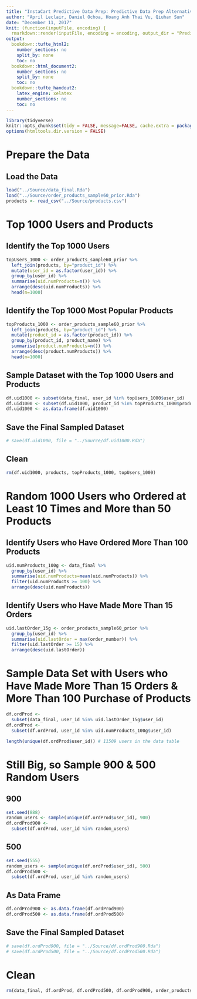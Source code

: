 ```yaml
---
title: "InstaCart Predictive Data Prep: Predictive Data Prep Alternative Samples"
author: "April Leclair, Daniel Ochoa, Hoang Anh Thai Vu, Qiuhan Sun"
date: "December 11, 2017"
knit: (function(inputFile, encoding) {
  rmarkdown::render(inputFile, encoding = encoding, output_dir = "PredictiveAnalysis_HTML_Output") })
output:
  bookdown::tufte_html2:
    number_sections: no
    split_by: none
    toc: no
  bookdown::html_document2:
    number_sections: no
    split_by: none
    toc: no
  bookdown::tufte_handout2:
    latex_engine: xelatex
    number_sections: no
    toc: no
---
```


```r
library(tidyverse)
knitr::opts_chunk$set(tidy = FALSE, message=FALSE, cache.extra = packageVersion('tufte'))
options(htmltools.dir.version = FALSE)
```



# Prepare the Data

## Load the Data

```r
load("../Source/data_final.Rda")
load("../Source/order_products_sample60_prior.Rda")
products <- read_csv("../Source/products.csv")  
```




# Top 1000 Users and Products

## Identify the Top 1000 Users

```r
topUsers_1000 <- order_products_sample60_prior %>%
  left_join(products, by="product_id") %>%
  mutate(user_id = as.factor(user_id)) %>%
  group_by(user_id) %>%
  summarise(uid.numProducts=n()) %>%
  arrange(desc(uid.numProducts)) %>%
  head(n=1000)
```

## Identify the Top 1000 Most Popular Products

```r
topProducts_1000 <- order_products_sample60_prior %>%
  left_join(products, by="product_id") %>%
  mutate(product_id = as.factor(product_id)) %>%
  group_by(product_id, product_name) %>%
  summarise(product.numProducts=n()) %>%
  arrange(desc(product.numProducts)) %>%
  head(n=1000)
```

## Sample Dataset with the Top 1000 Users and Products

```r
df.uid1000 <- subset(data_final, user_id %in% topUsers_1000$user_id) 
df.uid1000 <- subset(df.uid1000, product_id %in% topProducts_1000$product_id) 
df.uid1000 <- as.data.frame(df.uid1000)     
```

## Save the Final Sampled Dataset

```r
# save(df.uid1000, file = "../Source/df.uid1000.Rda")
```

## Clean

```r
rm(df.uid1000, products, topProducts_1000, topUsers_1000)
```






# Random 1000 Users who Ordered at Least 10 Times and More than 50 Products 

## Identify Users who Have Ordered More Than 100 Products

```r
uid.numProducts_100g <- data_final %>%
  group_by(user_id) %>%
  summarise(uid.numProducts=mean(uid.numProducts)) %>%
  filter(uid.numProducts >= 100) %>%
  arrange(desc(uid.numProducts)) 
```

## Identify Users who Have Made More Than 15 Orders

```r
uid.lastOrder_15g <- order_products_sample60_prior %>% 
  group_by(user_id) %>% 
  summarise(uid.lastOrder = max(order_number)) %>%
  filter(uid.lastOrder >= 15) %>%
  arrange(desc(uid.lastOrder)) 
```

# Sample Data Set with Users who Have Made More Than 15 Orders & More Than 100 Purchase of Products

```r
df.ordProd <- 
  subset(data_final, user_id %in% uid.lastOrder_15g$user_id) 
df.ordProd <- 
  subset(df.ordProd, user_id %in% uid.numProducts_100g$user_id) 

length(unique(df.ordProd$user_id)) # 11509 users in the data table
```

# Still Big, so Sample 900 & 500 Random Users

## 900
```r
set.seed(888)  
random_users <- sample(unique(df.ordProd$user_id), 900)  
df.ordProd900 <-
  subset(df.ordProd, user_id %in% random_users)
```

## 500
```r
set.seed(555)  
random_users <- sample(unique(df.ordProd$user_id), 500)  
df.ordProd500 <-
  subset(df.ordProd, user_id %in% random_users)
```

## As Data Frame
```r
df.ordProd900 <- as.data.frame(df.ordProd900)       
df.ordProd500 <- as.data.frame(df.ordProd500)   
```

## Save the Final Sampled Dataset

```r
# save(df.ordProd900, file = "../Source/df.ordProd900.Rda")
# save(df.ordProd500, file = "../Source/df.ordProd500.Rda")
```

# Clean 

```r
rm(data_final, df.ordProd, df.ordProd500, df.ordProd900, order_products_sample60_prior, uid.lastOrder_15g, uid.numProducts_100g, random_users)
```